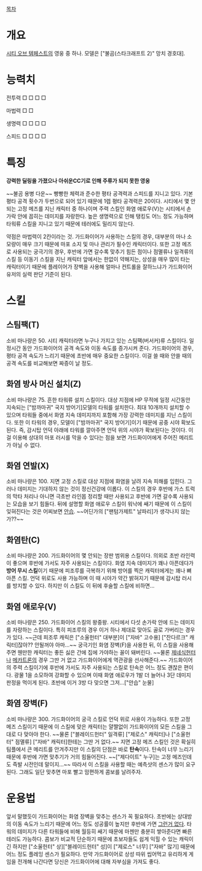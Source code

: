 [[목차]]
= 개요 =
[[시티 오브 템페스트]]의 영웅 중 하나. 모델은 ["불곰(스타크래프트 2)" 망치 경호대].

= 능력치 =

전투력 □ □ □ □

마법력 □ □

생명력 □ □ □ □

스피드 □ □ □ □ 

= 특징 =
'''강력한 딜링을 가졌으나 아쉬운CC기로 인해 주류가 되지 못한 영웅'''

~~불곰 용병 다운~~ 빵빵한 체력과 준수한 평타 공격력과 스피드를 지니고 있다. 기본 평타 공격 횟수가 두번으로 되어 있기 때문에 1렙 평타 공격력은 20이다. 시티에서 몇 안되는 고정 메즈를 지닌 캐릭터 중 하나이며 주력 스킬인 화염 애로우(V)는 시티에서 손가락 안에 꼽히는 데미지를 자랑한다. 높은 생명력으로 인해 탱킹도 어느 정도 가능하며 타워류 스킬을 지니고 있기 때문에 테러에도 밀리지 않는다. 

약점은 마법력이 2칸이라는 것. 가드화이어가 사용하는 스킬의 경우, 대부분의 마나 소모량이 매우 크기 때문에 마포 소지 및 마나 관리가 필수인 캐릭터이다. 또한 고정 메즈로 사용되는 궁극기의 경우, 후반에 가면 갈수록 맞추기 힘든 점이나 점멸류나 일격류의 스킬 등 이동기 스킬을 지닌 캐릭터 앞에서는 한없이 약해지는, 상성을 매우 많이 타는 캐릭터이기 때문에 플레이어가 장벽을 사용해 얼마나 컨트롤을 잘하느냐가 가드화이어 유저의 실력 판단 기준이 된다.

= 스킬 =
== 스팀팩(T) == 
소비 마나량은 50. 시티 캐릭터라면 누구나 가지고 있는 스팀팩(버서커)류 스킬이다. 일정시간 동안 가드화이어의 공격 속도와 이동 속도를 증가시켜 준다. 가드화이어의 경우, 평타 공격 속도가 느리기 때문에 초반에 매우 중요한 스킬이다. 이걸 쓸 때와 안쓸 때의 공격 속도를 비교해보면 짜증이 날 정도.

== 화염 방사 머신 설치(Z) ==
소비 마나량은 75. 흔한 타워류 설치 스킬이다. 대상 지점에 HP 무적에 일정 시간동안 지속되는 ["밤까마귀" 국지 방어기]모델의 타워를 설치한다. 최대 10개까지 설치할 수 있으며 타워들 중에서 화염 지속 데미지까지 포함해 가장 강력한 데미지를 지닌 스킬이다. 또한 이 타워의 경우, 모델이 ["밤까마귀" 국지 방어기]이기 때문에 공중 시야 확보도 된다. 즉, 감시탑 언덕 아래에 타워를 깔아주면 언덕 위의 시야가 확보된다는 것이다. 이걸 이용해 상대의 마포 러시를 막을 수 있다는 점을 보면 가드화이어에게 주어진 메리트가 아닐 수 없다.

== 화염 연발(X) ==
소비 마나량은 100. 지면 고정 스킬로 대상 지점에 화염을 날려 지속 피해를 입힌다. 그러나 데미지는 기대하지 않는 것이 정신건강에 이롭다. 이 스킬의 경우 후반에 가스 트럭의 막타 처리나 아니면 극초반 라인몹 정리할 때만 사용되고 후반에 가면 갈수록 사용되는 모습을 보기 힘들다. 뒤에 설명할 화염 애로우 스킬이 워낙에 쌔기 때문에 이 스킬이 잊혀진다는 것은 어찌보면 [[안습]]. ~~어딘가의 ["팬텀가제트" 날파리]가 생각나지 않는가??~~

== 화염탄(C) ==
소비 마나량은 200. 가드화이어의 몇 안되는 장판 범위용 스킬이다. 의외로 초반 라인력이 좋으며 후반에 가서도 자주 사용되는 스킬이다. 화염 지속 데미지가 꽤나 아픈데다가 '''방어 무시 스킬'''이기 때문에 피조루를 극복하기 위해 방어를 찍은 캐릭터에게는 꽤나 뼈아픈 스킬. 언덕 위로도 사용 가능하며 이 때 시야가 약간 밝혀지기 때문에 감시탑 러시를 방지할 수 있다. 하지만 이 스킬도 이 뒤에 후술할 스킬에 비하면…

== 화염 애로우(V) ==
소비 마나량은 250. 가드화이어 스킬의 왕중왕. 시티에서 다섯 손가락 안에 드는 데미지를 자랑하는 스킬이다. 특히 피조루의 경우 이거 하나 제대로 맞아도 골로 가버리는 경우가 있다. ~~근데 피조루 캐릭은 ["소울헌터" 대부분]이 ["자바" 고수용] ["잔다르크" 캐릭터]잖아?? 안될꺼야 아마...~~ 궁극기인 화염 장벽(F)을 사용한 뒤, 이 스킬을 사용해주면 웬만한 캐릭터는 좋든 싫은 간에 집에 가야하는 꼴이 돼버린다. ~~물론 [[제네식헌터]]나 [[메카트론]]의 경우 그딴 거 없고 가드화이어에게 역관광을 선사해준다.~~ 가드화이어의 주력 스킬이기에 후반에 가서도 자주 사용되는 스킬로 탄속은 어느 정도 괜찮은 편이다. 광물 1을 소모하여 강화할 수 있으며 이때 화염 애로우가 1발 더 늘어나 3단 데미지 판정을 먹이게 된다. 초반에 이거 3방 다 맞으면 그저…["안습" 눈물]

== 화염 장벽(F) ==
소비 마나량은 300. 가드화이어의 궁극 스킬로 언덕 위로 사용이 가능하다. 또한 고정 메즈 스킬이기 때문에 이 스킬에 맞은 캐릭터는 얄짤없이 가드화이어의 모든 스킬을 그대로 다 맞아야 한다. ~~물론 ["블레이드헌터" 일격류] ["제로스" 캐릭터]나 ["소울헌터" 점멸류] ["자바" 캐릭터]한테는 그딴 거 없다.~~ 지면 고정 메즈 스킬인 것은 확실히 팀플에서 큰 메리트를 안겨주지만 이 스킬의 단점은 바로 '''탄속'''이다. 탄속이 너무 느리기 때문에 후반에 가면 맞추기가 거의 힘들어진다. ~~["제다이트" 누구]는 고정 메즈인데도 즉발 시전인데 말이지…~~ 따라서 이 스킬을 사용할 때는 예측샷의 센스가 많이 요구된다. 그래도 일단 맞추면 마포 빨고 맘편하게 콤보를 날려주자.

= 운용법 =
앞서 말했듯이 가드화이어는 화염 장벽을 맞추는 센스가 꼭 필요하다. 초반에는 상대방의 이동 속도가 느리기 때문에 어느 정도 성공률이 높지만 후반에 가면 [[그런거 없다]]. 타워의 데미지가 다른 타워들에 비해 월등히 쌔기 때문에 마젠만 충분히 쌓아준다면 빠른 테러도 가능하다. 콤보가 비교적 단순하기 때문에 초보자들도 쉽게 익힐 수 있는 캐릭이긴 하지만 ["소울헌터" 상]["블레이드헌터" 성]이 ["제로스" 너무] ["자바" 많기] 때문에 어느 정도 플레잉 센스가 필요하다. 만약 가드화이어로 상성 따위 씹어먹고 유리하게 게임을 전개해 나간다면 당신은 가드화이어에 대해 자부심을 가져도 좋다.
